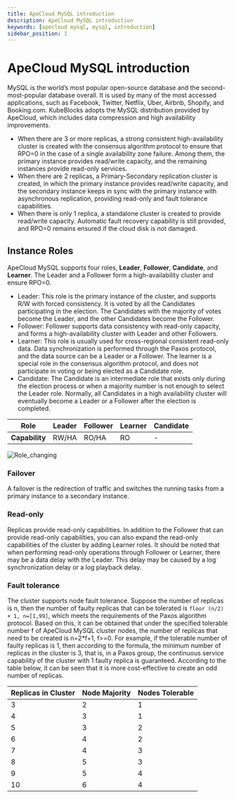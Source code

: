 ```yaml
---
title: ApeCloud MySQL introduction
description: ApeCloud MySQL introduction
keywords: [apecloud mysql, mysql, introduction]
sidebar_position: 1
---
```


# ApeCloud MySQL introduction

MySQL is the world’s most popular open-source database and the second-most-popular database overall. It is used by many of the most accessed applications, such as Facebook, Twitter, Netflix, Uber, Airbnb, Shopify, and Booking.com. 
KubeBlocks adopts the MySQL distribution provided by ApeCloud, which includes data compression and high availability improvements.

- When there are 3 or more replicas,  a strong consistent high-availability cluster is created with the consensus algorithm protocol to ensure that RPO=0 in the case of a single availability zone failure. Among them, the primary instance provides read/write capacity, and the remaining instances provide read-only services.
- When there are 2 replicas, a Primary-Secondary replication cluster is created, in which the primary instance provides read/write capacity, and the secondary instance keeps in sync with the primary instance with asynchronous replication, providing read-only and fault tolerance capabilities.
- When there is only 1 replica, a standalone cluster is created to provide read/write capacity. Automatic fault recovery capability is still provided, and RPO=0 remains ensured if the cloud disk is not damaged.

## Instance Roles

ApeCloud MySQL supports four roles, **Leader**, **Follower**, **Candidate**, and **Learner**. The Leader and a Follower form a high-availability cluster and ensure RPO=0.

- Leader: This role is the primary instance of the cluster, and supports R/W with forced consistency. It is voted by all the Candidates participating in the election. The Candidates with the majority of votes become the Leader, and the other Candidates become the Follower.
- Follower: Follower supports data consistency with read-only capacity, and forms a high-availability cluster with Leader and other Followers.
- Learner: This role is usually used for cross-regional consistent read-only data. Data synchronization is performed through the Paxos protocol, and the data source can be a Leader or a Follower. The learner is a special role in the consensus algorithm protocol, and does not participate in voting or being elected as a Candidate role.
- Candidate: The Candidate is an intermediate role that exists only during the election process or when a majority number is not enough to select the Leader role.  Normally, all Candidates in a high availability cluster will eventually become a Leader or a Follower after the election is completed.

| Role |  Leader |Follower | Learner | Candidate |
| ---- |----| ----|----|----|
| **Capability**|RW/HA|RO/HA|RO|-|

![Role_changing](/img/docs/en/apecloud-mysql-intro-role-changing.jpg)

### Failover

A failover is the redirection of traffic and switches the running tasks from a primary instance to a secondary instance.

### Read-only

Replicas provide read-only capabilities. In addition to the Follower that can provide read-only capabilities, you can also expand the read-only capabilities of the cluster by adding Learner roles. It should be noted that when performing read-only operations through Follower or Learner, there may be a data delay with the Leader. This delay may be caused by a log synchronization delay or a log playback delay.

### Fault tolerance

The cluster supports node fault tolerance. Suppose the number of replicas is n, then the number of faulty replicas that can be tolerated is `floor (n/2) + 1, n=[1,99]`, which meets the requirements of the Paxos algorithm protocol. Based on this, it can be obtained that under the specified tolerable number f of ApeCloud MySQL cluster nodes, the number of replicas that need to be created is n=2*f+1, f>=0. For example, if the tolerable number of faulty replicas is 1, then according to the formula, the minimum number of replicas in the cluster is 3, that is, in a Paxos group, the continuous service capability of the cluster with 1 faulty replica is guaranteed. According to the table below, it can be seen that it is more cost-effective to create an odd number of replicas.

 Replicas in Cluster | Node Majority | Nodes Tolerable |
  ---- |----| ----|
  3 | 2 | 1 |
  4 | 3 | 1 |
  5 | 3 | 2 |
  6 | 4 | 2 |
  7 | 4 | 3 |
  8 | 5 | 3 |
  9 | 5 | 4 |
  10 | 6 | 4 |
